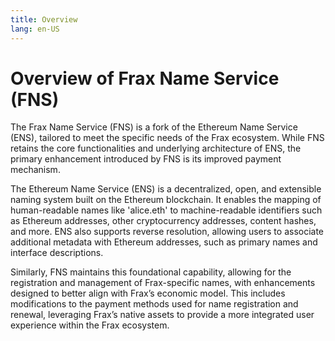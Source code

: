 ```yaml
---
title: Overview
lang: en-US
---
```

# Overview of Frax Name Service (FNS)

The Frax Name Service (FNS) is a fork of the Ethereum Name Service (ENS), tailored to meet the specific needs of the Frax ecosystem. While FNS retains the core functionalities and underlying architecture of ENS, the primary enhancement introduced by FNS is its improved payment mechanism.

The Ethereum Name Service (ENS) is a decentralized, open, and extensible naming system built on the Ethereum blockchain. It enables the mapping of human-readable names like 'alice.eth' to machine-readable identifiers such as Ethereum addresses, other cryptocurrency addresses, content hashes, and more. ENS also supports reverse resolution, allowing users to associate additional metadata with Ethereum addresses, such as primary names and interface descriptions.

Similarly, FNS maintains this foundational capability, allowing for the registration and management of Frax-specific names, with enhancements designed to better align with Frax’s economic model. This includes modifications to the payment methods used for name registration and renewal, leveraging Frax’s native assets to provide a more integrated user experience within the Frax ecosystem.
